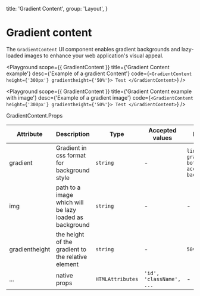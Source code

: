 
  title: 'Gradient Content',
  group: 'Layout',
}

# Gradient content

The `GradientContent` UI component enables gradient backgrounds and lazy-loaded images to enhance your web application's visual appeal.


<Playground
  scope={{ GradientContent }}
  title={'Gradient Content example'}
  desc={'Example of a gradient Content'}
  code={`
  <GradientContent height={'300px'} gradientheight={'50%'}>
    Test
  </GradientContent>
  `}
/>

<Playground
  scope={{ GradientContent }}
  title={'Gradient Content example with image'}
  desc={'Example of a gradient image'}
  code={`
  <GradientContent height={'300px'} gradientheight={'50%'}>
    Test
  </GradientContent>
  `}
/>

<Attributes edit="/pages/components/gradient-content.mdx">
<Attributes.Title>GradientContent.Props</Attributes.Title>

| Attribute      | Description                                             | Type             | Accepted values          | Default                                             |
| -------------- | ------------------------------------------------------- | ---------------- | ------------------------ | --------------------------------------------------- |
| gradient       | Gradient in css format for background style             | `string`         | -                        | `linear-gradient(to bottom, accents_1, background)` |
| img            | path to a image which will be lazy loaded as background | `string`         | -                        | -                                                   |
| gradientheight | the height of the gradient to the relative element      | `string`         | -                        | `50vh`                                              |
| ...            | native props                                            | `HTMLAttributes` | `'id', 'className', ...` | -                                                   |

</Attributes>
